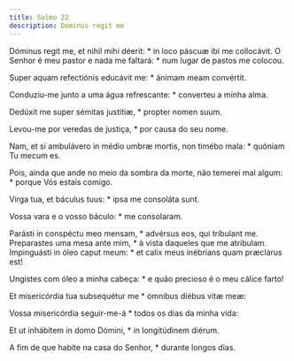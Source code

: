 ```yaml
---
title: Salmo 22
description: Dominus regit me
---
```


<div class="side-by-side not-content">

Dóminus regit me, et nihil mihi déerit: * in loco páscuæ ibi me collocávit.
  O Senhor é meu pastor e nada me faltará: * num lugar de pastos me colocou.

Super aquam refectiónis educávit me: * ánimam meam convértit.

Conduziu-me junto a uma água refrescante: * converteu a minha alma.

Dedúxit me super sémitas justítiæ, * propter nomen suum.

Levou-me por veredas de justiça, * por causa do seu nome.

Nam, et si ambulávero in médio umbræ mortis, non timébo mala: * quóniam Tu
    mecum es.

Pois, ainda que ande no meio da sombra da morte, não temerei mal algum: *
    porque Vós estais comigo.

Virga tua, et báculus tuus: * ipsa me consoláta sunt.

Vossa vara e o vosso báculo: * me consolaram.

Parásti in conspéctu meo mensam, * advérsus eos, qui tríbulant me.
  Preparastes uma mesa ante mim, * à vista daqueles que me atribulam.
  Impinguásti in óleo caput meum: * et calix meus inébrians quam præclárus
    est!

Ungistes com óleo a minha cabeça: * e quão precioso é o meu cálice farto!

Et misericórdia tua subsequétur me * ómnibus diébus vitæ meæ:

Vossa misericórdia seguir-me-á * todos os dias da minha vida:

Et ut inhábitem in domo Dómini, * in longitúdinem diérum.

A fim de que habite na casa do Senhor, * durante longos dias.

</div>
